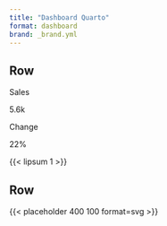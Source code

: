 ```yaml
---
title: "Dashboard Quarto"
format: dashboard
brand: _brand.yml
---
```


## Row

::: {.valuebox icon="currency-dollar" color="primary"}
Sales

5.6k
:::

::: {.valuebox icon="graph-up" color="primary"}
Change

22%
:::

{{< lipsum 1 >}}

## Row

{{< placeholder 400 100 format=svg >}}
